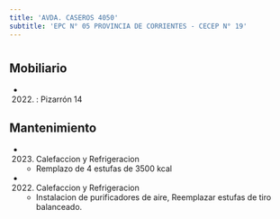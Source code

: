 ```yaml
---
title: 'AVDA. CASEROS 4050'
subtitle: 'EPC N° 05 PROVINCIA DE CORRIENTES - CECEP N° 19'
---
```


#


## Mobiliario

*  (2022) : Pizarrón 14 





## Mantenimiento

*  (2023) Calefaccion y Refrigeracion 
    + Remplazo de 4 estufas de 3500 kcal

*  (2022) Calefaccion y Refrigeracion 
    + Instalacion de purificadores de aire, Reemplazar estufas de tiro balanceado.



